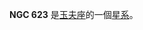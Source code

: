 {{NGCInfoBox|NGCID=NGC 623|發現者=約翰·弗里德里希·威廉·赫歇爾|發現日期=1837年11月30日|其他編號=ESO 353-23,MCG -6-4-52|曆元=J2000.0|赤經=1時35分6.5秒
|赤緯=-36°29'24"|星座=玉夫座|星體=星系|星等=12.6|表面亮度=13.9|藍等=13.6}}

'''NGC 623''' 是[[玉夫座|玉夫座]]的一個[[星系|星系]]。

{{NGCReference|623}}
{{Catalogs|NGC=623}}
{{Galaxy-stub}}